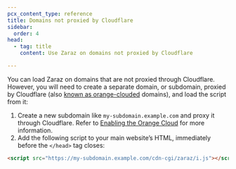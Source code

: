 ```yaml
---
pcx_content_type: reference
title: Domains not proxied by Cloudflare
sidebar:
  order: 4
head:
  - tag: title
    content: Use Zaraz on domains not proxied by Cloudflare

---
```


You can load Zaraz on domains that are not proxied through Cloudflare. However, you will need to create a separate domain, or subdomain, proxied by Cloudflare (also [known as orange-clouded](https://community.cloudflare.com/t/step-3-enabling-the-orange-cloud/52715) domains), and load the script from it:

1. Create a new subdomain like `my-subdomain.example.com` and proxy it through Cloudflare. Refer to [Enabling the Orange Cloud](https://community.cloudflare.com/t/step-3-enabling-the-orange-cloud/52715) for more information.
2. Add the following script to your main website’s HTML, immediately before the `</head>` tag closes:

```html
<script src="https://my-subdomain.example.com/cdn-cgi/zaraz/i.js"></script>
```
